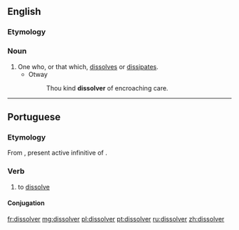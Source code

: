 ==English==

===Etymology===
{{suffix|dissolve|er}}

===Noun===
{{en-noun}}

# One who, or that which, [[dissolve]]s or [[dissipate]]s.
#* Otway
#*: Thou kind '''dissolver''' of encroaching care.

----

==Portuguese==

===Etymology===
From {{etyl|la|pt}} {{term|dissolvere|lang=la}}, present active infinitive of {{m|la|dissolvō}}.

===Verb===
{{pt-verb|dissolv|er}}

# to [[dissolve]]

====Conjugation====
{{pt-conj|dissolv|er}}

[[fr:dissolver]]
[[mg:dissolver]]
[[pl:dissolver]]
[[pt:dissolver]]
[[ru:dissolver]]
[[zh:dissolver]]